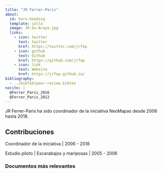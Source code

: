 ```yaml
---
title: "JR Ferrer-Paris"
about:
  id: hero-heading
  template: jolla
  image: JR-en-Araya.jpg
  links:
    - icon: twitter
      text: twitter
      href: https://twitter.com/jrfep
    - icon: github
      text: Github
      href: https://github.com/jrfep
    - icon: link
      text: Website
      href: https://jrfep.github.io/
bibliography: 
  - ../bibTeX/peer-review.bibtex
nocite: |
  @Ferrer_Paris_2016
  @Ferrer_Paris_2012
---
```


:::{#hero-heading}

JR Ferrer-Paris ha sido coordinador de la iniciativa NeoMapas desde 2006 hasta 2018.

## Contribuciones

Coordinador de la iniciativa | 2006 - 2018

Estudio piloto | Escarabajos y mariposas | 2005 - 2006

:::

### Documentos más relevantes

::: {#refs}
:::